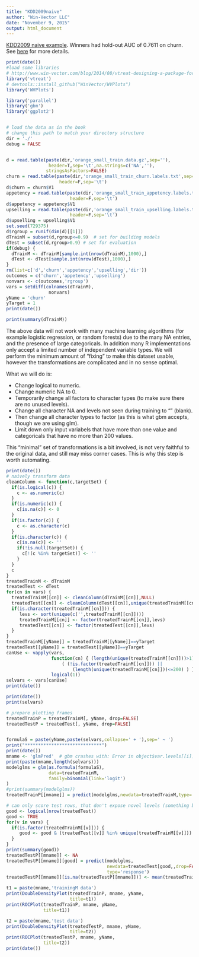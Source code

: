 ```yaml
---
title: "KDD2009naive"
author: "Win-Vector LLC"
date: "November 9, 2015"
output: html_document
---
```


[KDD2009 naive example](http://www.sigkdd.org/kdd-cup-2009-customer-relationship-prediction).  Winners had hold-out AUC of 0.7611 on churn.   See [here](https://github.com/WinVector/zmPDSwR/tree/master/KDD2009) for more details.

```r
print(date())
#load some libraries
# http://www.win-vector.com/blog/2014/08/vtreat-designing-a-package-for-variable-treatment/
library('vtreat')
# devtools::install_github("WinVector/WVPlots")
library('WVPlots')

library('parallel')
library('gbm')
library('ggplot2')


# load the data as in the book
# change this path to match your directory structure
dir = './' 
debug = FALSE


d = read.table(paste(dir,'orange_small_train.data.gz',sep=''),
                header=T,sep='\t',na.strings=c('NA',''), 
               stringsAsFactors=FALSE)
churn = read.table(paste(dir,'orange_small_train_churn.labels.txt',sep=''),
                    header=F,sep='\t')
d$churn = churn$V1
appetency = read.table(paste(dir,'orange_small_train_appetency.labels.txt',sep=''),
                        header=F,sep='\t')
d$appetency = appetency$V1
upselling = read.table(paste(dir,'orange_small_train_upselling.labels.txt',sep=''),
                        header=F,sep='\t')
d$upselling = upselling$V1
set.seed(729375)
d$rgroup = runif(dim(d)[[1]])
dTrainM = subset(d,rgroup<=0.9)  # set for building models
dTest = subset(d,rgroup>0.9) # set for evaluation
if(debug) {
  dTrainM <- dTrainM[sample.int(nrow(dTrainM),1000),]
  dTest <- dTest[sample.int(nrow(dTest),1000),]
}
rm(list=c('d','churn','appetency','upselling','dir'))
outcomes = c('churn','appetency','upselling')
nonvars <- c(outcomes,'rgroup')
vars = setdiff(colnames(dTrainM),
                nonvars)
yName = 'churn'
yTarget = 1
print(date())
```

```r
print(summary(dTrainM))
```


The above data will not work with many machine learning algorithms (for example logistic regression, or random forests) due to the many NA entries, and the presence of large categoricals.  In addition many R implementations only accept a limited number of independent variable types.  We will perform the minimum amount of "fixing" to make this dataset usable, however the transformations are complicated and in no sense optimal.

What we will do is:
 
 * Change logical to numeric.
 * Change numeric NA to 0.
 * Temporarily change all factors to character types (to make sure there are no unused levels).
 * Change all character NA and levels not seen during training to "" (blank).
 * Then change all character types to factor (as this is what gbm accepts, though we are using glm).
 * Limit down only input variabels that have more than one value and categoricals that have no more than 200 values.
 
This "minimal" set of transformations is a bit involved, is not very faithful to the original data, and still may miss corner cases.  This is why this step is worth automating.
 

```r
print(date())
# naively transform data
cleanColumn <- function(c,targetSet) {
  if(is.logical(c)) {
    c <- as.numeric(c)
  }
  if(is.numeric(c)) {
    c[is.na(c)] <- 0
  }
  if(is.factor(c)) {
    c <- as.character(c)
  }
  if(is.character(c)) {
    c[is.na(c)] <- ''
    if(!is.null(targetSet)) {
      c[!(c %in% targetSet)] <- ''
    }
  }
  c
}
treatedTrainM <- dTrainM
treatedTest <- dTest
for(cn in vars) {
  treatedTrainM[[cn]] <- cleanColumn(dTrainM[[cn]],NULL)
  treatedTest[[cn]] <- cleanColumn(dTest[[cn]],unique(treatedTrainM[[cn]]))
  if(is.character(treatedTrainM[[cn]])) {
     levs <- sort(unique(c('',treatedTrainM[[cn]])))
     treatedTrainM[[cn]] <- factor(treatedTrainM[[cn]],levs)
     treatedTest[[cn]] <- factor(treatedTest[[cn]],levs)
  }
}
treatedTrainM[[yName]] = treatedTrainM[[yName]]==yTarget
treatedTest[[yName]] = treatedTest[[yName]]==yTarget
canUse <- vapply(vars,
                 function(cn) { (length(unique(treatedTrainM[[cn]]))>1) &&
                     ( (!is.factor(treatedTrainM[[cn]])) ||
                         (length(unique(treatedTrainM[[cn]]))<=200) ) },
                 logical(1))
selvars <- vars[canUse]
print(date())
```





```r
print(date())
print(selvars)

# prepare plotting frames
treatedTrainP = treatedTrainM[, yName, drop=FALSE]
treatedTestP = treatedTest[, yName, drop=FALSE]


formulaS = paste(yName,paste(selvars,collapse=' + '),sep=' ~ ')
print("*****************************")
print(date())
mname <- 'glmPred'  # gbm crashes with: Error in object$var.levels[[i]] : subscript out of bounds
print(paste(mname,length(selvars)))
modelglms = glm(as.formula(formulaS),
                data=treatedTrainM,
                family=binomial(link='logit')
)
#print(summary(modelglms))
treatedTrainP[[mname]] = predict(modelglms,newdata=treatedTrainM,type='response')

# can only score test rows, that don't expose novel levels (something been trying hard to avoid)
good <- logical(nrow(treatedTest))
good <- TRUE
for(v in vars) {
  if(is.factor(treatedTrainM[[v]])) {
     good <- good & (treatedTest[[v]] %in% unique(treatedTrainM[[v]]))
  }
}
print(summary(good))
treatedTestP[[mname]] <- NA
treatedTestP[[mname]][good] = predict(modelglms,
                                      newdata=treatedTest[good,,drop=FALSE],
                                      type='response')
treatedTestP[[mname]][is.na(treatedTestP[[mname]])] <- mean(treatedTrainP[[yName]])

t1 = paste(mname,'trainingM data')
print(DoubleDensityPlot(treatedTrainP, mname, yName, 
                        title=t1))
print(ROCPlot(treatedTrainP, mname, yName, 
              title=t1))

t2 = paste(mname,'test data')
print(DoubleDensityPlot(treatedTestP, mname, yName, 
                        title=t2))
print(ROCPlot(treatedTestP, mname, yName, 
              title=t2))
print(date())
```
